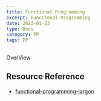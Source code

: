 ```yaml
---
title: Functional Programming
excerpt: Functional Programming
date: 2023-01-23
type: Docs
category: FP
tags: FP
---
```


OverView





## Resource Reference

- [functional-programming-jargon](https://github.com/hemanth/functional-programming-jargon)